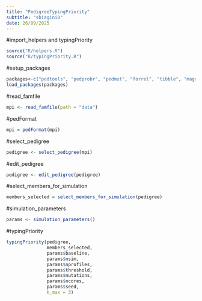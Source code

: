 ```yaml
---
title: "PedigreeTypingPriority"
subtitle: "sbiagini0"
date: 26/09/2025
---
```

#import_helpers and typingPriority
```r
source("R/helpers.R")
source("R/typingPriority.R")

``` 

#setup_packages
```r
packages<-c("pedtools", "pedprobr", "pedmut", "forrel", "tibble", "magrittr", "tidyverse", "doParallel", "fs", "magick", "writexl", "svDialogs")
load_packages(packages)

```

#read_famfile
```r
mpi <- read_famfile(path = "data")

```

#pedFormat
```r
mpi = pedFormat(mpi)

```

#select_pedigree
```r
pedigree <- select_pedigree(mpi)

```

#edit_pedigree
```r
pedigree <- edit_pedigree(pedigree)

```

#select_members_for_simulation
```r
members_selected = select_members_for_simulation(pedigree)

```
#simulation_parameters
```r
params <- simulation_parameters()

```

#typingPriority
```r
typingPriority(pedigree, 
               members_selected, 
               params$baseline, 
               params$nsim, 
               params$nprofiles, 
               params$threshold, 
               params$mutations, 
               params$ncores, 
               params$seed,
               k_max = 3)

``` 

